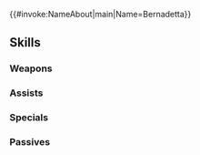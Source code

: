 {{#invoke:NameAbout|main|Name=Bernadetta}}{{HeroPage Tabs}}
{{Hero Infobox
|Name=Bernadetta
|Title=Eternal Loner
|WeaponType=Colorless Bow
|Origin=Fire Emblem: Three Houses
|Gender=Female
|MoveType=Cavalry
|actorJP=辻あゆみ
|actorEN=Erica Mendez
|artist=ネコモチ
|artist-extra=Exys Inc.
|nokanji=1
|additionDate=March 5, 2020
|releaseDate=March 6, 2020
|randomStartTime=2020-04-06T07:00:00Z
|poolDate=March 31, 2020
|poolRarities=5
|TagID=ベルナデッタ
|InternalID=495
|Properties=specRate_202302
|cv1=12
|cv2=200600
|description=Daughter of Count Varley, Minister of Religious Affairs to the Adrestian Empire. Anxious, she staunchly avoids social interaction. Appears in Fire Emblem: Three Houses.
}}
{{Stats Page
|Lv1HP=16|Lv1ATK=8|Lv1SPD=8|Lv1DEF=5|Lv1RES=7
|GRHP=50|GRATK=55|GRSPD=70|GRDEF=40|GRRES=45
}}
==Skills==
===Weapons===
{{Weapons Table
|weapon1=Iron Bow
|weapon1Default=1
|weapon1Unlock=1
|weapon2=Steel Bow
|weapon2Default=2
|weapon2Unlock=2
|weapon3=Silver Bow
|weapon3Default=4
|weapon3Unlock=3
|weapon4=Persecution Bow
|weapon4Default=5
|weapon4Unlock=5
}}
===Assists===
{{Assists Table
|assist1=Ardent Sacrifice
|assist1Default=4
|assist1Unlock=3
}}
===Specials===
{{Specials Table
}}
===Passives===
{{Passives Table
|passiveA1=Atk/Spd Push 1
|passiveA2=Atk/Spd Push 2
|passiveA3=Atk/Spd Push 3
|passiveA4=Atk/Spd Push 4
|passiveA1Unlock=2
|passiveA2Unlock=3
|passiveA3Unlock=4
|passiveA4Unlock=5
|passiveB1=Lull Spd/Def 1
|passiveB2=Lull Spd/Def 2
|passiveB3=Lull Spd/Def 3
|passiveB1Unlock=3
|passiveB2Unlock=4
|passiveB3Unlock=5
|passiveC1=Close Guard 1
|passiveC2=Close Guard 2
|passiveC3=Close Guard 3
|passiveC1Unlock=1
|passiveC2Unlock=2
|passiveC3Unlock=4
}}
{{Heroes Navbox}}